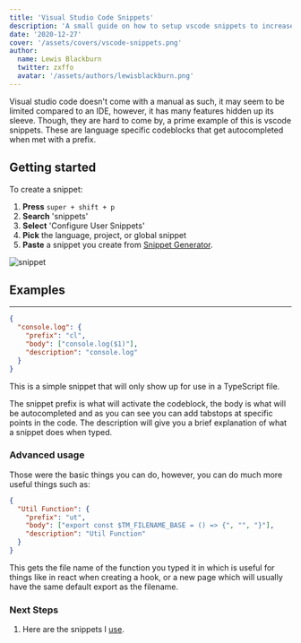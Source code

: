 ```yaml
---
title: 'Visual Studio Code Snippets'
description: 'A small guide on how to setup vscode snippets to increase your development speed!'
date: '2020-12-27'
cover: '/assets/covers/vscode-snippets.png'
author:
  name: Lewis Blackburn
  twitter: zxffo
  avatar: '/assets/authors/lewisblackburn.png'
---
```


Visual studio code doesn't come with a manual as such, it may seem to be limited compared to an IDE, however, it has many features hidden up its sleeve. Though, they are hard to come by, a prime example of this is vscode snippets. These are language specific codeblocks that get autocompleted when met with a prefix.

## Getting started

To create a snippet:

1. **Press** `super + shift + p`
2. **Search** 'snippets'
3. **Select** 'Configure User Snippets'
4. **Pick** the language, project, or global snippet
5. **Paste** a snippet you create from [Snippet Generator](https://snippet-generator.app/).

![snippet](/assets/posts/snippet.gif)

## Examples

---

```json:typescript.json
{
  "console.log": {
    "prefix": "cl",
    "body": ["console.log($1)"],
    "description": "console.log"
  }
}
```

This is a simple snippet that will only show up for use in a TypeScript file.

The snippet prefix is what will activate the codeblock, the body is what will be autocompleted and as you can see you can add tabstops at specific points in the code. The description will give you a brief explanation of what a snippet does when typed.

### Advanced usage

Those were the basic things you can do, however, you can do much more useful things such as:

```json
{
  "Util Function": {
    "prefix": "ut",
    "body": ["export const $TM_FILENAME_BASE = () => {", "", "}"],
    "description": "Util Function"
  }
}
```

This gets the file name of the function you typed it in which is useful for things like in react when creating a hook, or a new page which will usually have the same default export as the filename.

### Next Steps

1. Here are the snippets I [use](https://github.com/yarnlock/dotfiles/tree/master/vscode/snippets).
